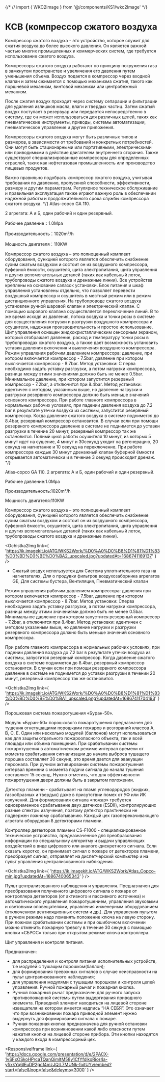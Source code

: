 {/* // import { WKC2Image } from '@/components/KS1/wkc2Image' */}

# КСВ (компрессор сжатого воздуха

<HeroPattern />
Компрессор сжатого воздуха - это устройство, которое служит для сжатия воздуха до
более высокого давления. Он является важной частью многих промышленных и коммерческих
систем, где требуется использование сжатого воздуха.

Компрессоры сжатого воздуха работают по принципу погружения газа в замкнутом пространстве и увеличения его давления путем уменьшения объема. Воздух подается в компрессор через входной клапан и затем сжимается с помощью механизма сжатия, такого как поршневой механизм, винтовой механизм или центробежный механизм.

После сжатия воздух проходит через систему сепарации и фильтрации для удаления излишков масла, влаги и твердых частиц. Затем сжатый воздух поступает в резервуар или передается непосредственно в систему, где он может использоваться для различных целей, таких как пневматические инструменты, приводы, системы автоматизации, пневматическое управление и другие приложения.

Компрессоры сжатого воздуха могут быть различных типов и размеров, в зависимости от требований и конкретных потребностей. Они могут быть стационарными или портативными, электрическими или приводимыми в действие двигателем внутреннего сгорания. Также существуют специализированные компрессоры для определенных отраслей, таких как нефтегазовая промышленность или производство пищевых продуктов.

Важно правильно подобрать компрессор сжатого воздуха, учитывая требования по давлению, пропускной способности, эффективности, размеру и другим параметрам. Регулярное техническое обслуживание и правильная эксплуатация также играют важную роль в обеспечении надежной работы и продолжительного срока службы компрессора сжатого воздуха. \*/}
Atlas-copco GA 110.

2 агрегата: А и Б, один рабочий и один резервный.

Рабочее давление：1.0Mpa

Производительность：1020m³/h

Мощность двигателя：110KW

Компрессор сжатого воздуха – это полноценный комплект оборудования, функцией которого является обеспечить снабжение сухим сжатым воздухом и состоит он из воздушного компрессора, буферной ёмкости, осушителя, щита электропитания, щита управления и других вспомогательных деталей (таких как кабельный лоток, трубопроводы сжатого воздуха и дренажные линии). Все устройства креплены на основание салазок установки. Блок питания и шкаф управления установлены отдельно, что позволяет перевести воздушный компрессор и осушитель в местный режим или в режим дистанционного управления. На трубопроводе сжатого воздуха установлен ручной шаровой клапан и электрический клапан. С помощью шарового клапана осуществляется переключение линий. В то же время исходя из давления, потока воздуха и точки росы в системе для осуществления погрузки и разгрузки воздушного компрессора и осушителя, надежная производительность и простое использование. Щит управления оснащен жидкокристаллическим сенсорным экраном, который отображает давление, расход и температуру точки росы в трубопроводах сжатого воздуха, а также дает возможность установить уставки давления включения и выключения воздушного компрессора. Режим управления рабочим давлением компрессора: давление, при котором включается компрессор - 7.5bar, давление при котором выключается компрессор - 8.7bar. Метод установки: С перва необходимо задать уставку разгрузки, а потом нагрузки компрессора, разница между этими значениями должно быть не менее 0.5bar. Минимальное давление, при котором запустится резервный компрессор - 7.2bar, а отключится при 8.4bar. Метод установки: идентичен с методом, указанным выше, но давление нагрузки и разгрузки резервного компрессора должно быть меньше значений основного компрессора. При работе главного компрессора в нормальных рабочих условиях, при падении давления воздуха до 7.2 bar в результате утечки воздуха из системы, запустится резервный компрессор. Когда давление сжатого воздуха в системе поднимется до 8.4bar, резервный компрессор остановится. В случаи если при помощи резервного компрессора давление в системе не поднимется до уставки разгрузки в течение 20 минут, резервный компрессор так же остановится. Полный цикл работы осушителя 10 минут, из которых 5 минут идет на сушение, 4 минут и 30секунд уходит на регенерацию, 20 секунд на нагнетание и 10 секунд на переключение. При работе компрессора каждые 30 минут дренажный клапан буферной ёмкости открывается автоматически и в течение 3 секунд происходит дренаж. \*/}

Atlas-copco GA 110. 2 агрегата: А и Б, один рабочий и один резервный.

Рабочее давление:1.0Mpa

Производительность:1020m³/h

Мощность двигателя:110KW

Компрессор сжатого воздуха – это полноценный комплект оборудования, функцией которого является обеспечить снабжение сухим сжатым воздухом и состоит он из воздушного компрессора, буферной ёмкости, осушителя, щита электропитания, щита управления и других вспомогательных деталей (таких как кабельный лоток, трубопроводы сжатого воздуха и дренажные линии).

<Ochistka2Img
  link={
    'https://ik.imagekit.io/ATG/WKS2Work/%D0%A0%D0%B8%D1%81%D1%83%D0%BD%D0%BE%D0%BA2_upscaled.jpg?updatedAt=1686741169137'
  }
/>

- Сжатый воздух используется для Система уплотнительного газа на нагнетателях, Для о продувки фильтров воздухозаборника агрегатов GE, Для системы бустера, Вентиляция, Пневматический клапан

Режим управления рабочим давлением компрессора: давления при котором включается компрессор - 7.5bar, давление при котором выключается компрессор - 8.7bar. Метод установки: Сперва необходимо задать уставку разгрузки, а потом нагрузки компрессора, разница между этими значениями должно быть не менее 0.5bar. Минимальное давление при котором запустится резервный компрессор - 7.2bar, а отключится при 8.4bar. Метод установки: идентичен с методом указанным выше, но давление нагрузки и разгрузки резервного компрессора должно быть меньше значений основного компрессора.

При работе главного компрессора в нормальных рабочих условиях, при падении давления воздуха до 7.2 bar в результате утечки воздуха из системы, запустится резервный компрессор. Когда давление сжатого воздуха в системе поднимется до 8.4bar, резервный компрессор остановится. В случаи если при помощи резервного компрессора давление в системе не поднимется до уставки разгрузки в течении 20 минут, резервный компрессор так же остановится.

<Ochistka2Img
  link={
    'https://ik.imagekit.io/ATG/WKS2Work/%D0%A0%D0%B8%D1%81%D1%83%D0%BD%D0%BE%D0%BA1_upscaled.png?updatedAt=16867411704193'
  }
/>

Порошковая система пожаротушения «Буран-50».

Модуль «Буран-50» порошкового пожаротушения предназначен для тушения огнетушащими порошками пожаров и возгораний классов А, В, С, E. Один или несколько модулей (баллонов) могут использоваться как для защиты отдельного пожароопасного объекта, так и всей площади или объема помещения. При срабатывании системы пожаротушения в автоматическом режиме интервал времени от момента срабатывания сигнализации до начала выброса тушащего порошка составляет 30 секунд, это время дается для эвакуации персонала. При ручном активировании системы пожаротушения интервал времени с момента подачи сигнала до начала тушения составляет 15 секунд. Нужно отметить, что для эффективности пожаротушения двери должны быть в закрытом положении.

Детектор пламени - срабатывает на пламя углеводородов (жидких, газообразных и твердых) даже в присутствии помех от УФ или ИК излучений. Для формирования сигнала «пожар» требуется одновременное срабатывание двух датчиков (ESDII), контролирующих разные спектры излучения, поэтому детектор практически не подвержен ложному срабатыванию. Каждый цех газоперекачивающего агрегата оборудован 8 детекторами пламени.

Контроллер детекторов пламени CS-F1000 - специализированное техническое устройство, предназначенное для преобразования информации по специальному алгоритму и выдачи управляющих воздействий в виде цифрового или аналого-дискретного сигнала. Если сказать коротко, он принимает сигнал о пожаре от детекторов пламени, преобразует сигнал, отправляет на диспетчерский компьютер и на пульт управления централизованного наблюдения.

<Ochistka2Img
  link={
    'https://ik.imagekit.io/ATG/WKS2Work/Atlas_Copco-min.jpg?updatedAt=1686740065343'
  }
/>

Пульт централизованного наблюдения и управления. Предназначен для преобразования полученного цифрового сигнала о пожаре от контроллера детекторов (от активного и пассивного источника) и автоматического управления пожаротушением, управления звуковыми и световыми оповещателями, управления инженерным оборудованием (отключением вентиляционных систем и др.). Для управления пультом в ручном режиме надо поменять положение ключа на левую сторону. При ложном срабатывании системы и при ошибочном включении можно отменить пожарную тревогу в течение 30 секунд с помощью кнопки «СБРОС» только при открытом режиме ключа контроллера.

Щит управления и контроля питания.

Предназначен:

- для распределения и контроля питания исполнительных устройств, т.е модулей с тушащим порошком(баллон);
- для формирования тревожных сигналов в случае неисправности на пульт централизованного наблюдения;
- для управления модулями с тушащим порошком и контроля цепей управления.
  Ручной пожарный рычаг и пожарная кнопка.
- Ручной пожарный рычаг предназначен для ручного запуска противопожарной системы путем выдергивания приводного элемента. Приводной элемент находиться на лицевой стороне извещателя на котором имеется надпись “НА СЕБЯ”. Это означает что при возникновении пожара приводной элемент нужно выдернуть для формирования сигнала о пожаре.
- Ручная пожарная кнопка предназначена для ручной остановки компрессора при возникновении какой либо опасности путем нажатия кнопки на лицевой стороне прибора.
  Эти кнопки находятся у каждого входа в компрессорный цех.

<ResponsiveIframe
  link={
    'https://docs.google.com/presentation/d/e/2PACX-1vSFxOSkoHPrcaTQanQimltM58y1CfYfdikoRior4a-yfixkYq6lEuDP2gcf4mzJQIL7MUNk-foitUYv/embed?start=false&loop=false&delayms=3000'
  }
/>

---
